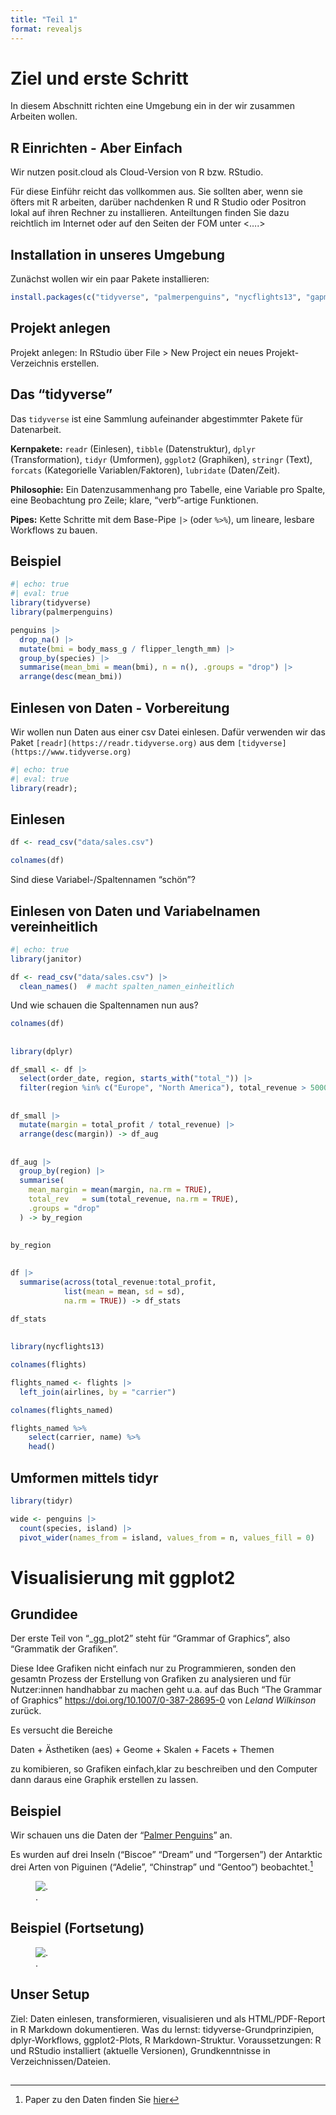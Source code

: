 ```yaml
---
title: "Teil 1"
format: revealjs
---
```


# Ziel und erste Schritt

In diesem Abschnitt richten eine Umgebung ein in der wir zusammen Arbeiten wollen. 

## R Einrichten - Aber Einfach

Wir nutzen posit.cloud als Cloud-Version von R bzw. RStudio.

Für diese Einführ reicht das vollkommen aus. Sie sollten aber, wenn sie öfters mit R arbeiten, darüber nachdenken R und R Studio oder Positron lokal auf ihren Rechner zu installieren. Anteiltungen finden Sie dazu reichtlich im Internet oder auf den Seiten der FOM unter <....>

## Installation in unseres Umgebung

Zunächst wollen wir ein paar Pakete installieren:

```r
install.packages(c("tidyverse", "palmerpenguins", "nycflights13", "gapminder", "janitor", "lubridate", "stringr", "forcats"))
```

## Projekt anlegen

Projekt anlegen: In RStudio über File > New Project ein neues Projekt-Verzeichnis erstellen.


## Das "tidyverse"

Das `tidyverse` ist eine Sammlung aufeinander abgestimmter Pakete für Datenarbeit.


**Kernpakete:** `readr` (Einlesen), `tibble` (Datenstruktur), `dplyr` (Transformation), `tidyr` (Umformen), `ggplot2` (Graphiken), `stringr` (Text), `forcats` (Kategorielle Variablen/Faktoren), `lubridate` (Daten/Zeit).


**Philosophie:** Ein Datenzusammenhang pro Tabelle, eine Variable pro Spalte, eine Beobachtung pro Zeile; klare, “verb”-artige Funktionen.


**Pipes:** Kette Schritte mit dem Base-Pipe `|>` (oder `%>%`), um lineare, lesbare Workflows zu bauen.


## Beispiel

```r
#| echo: true
#| eval: true
library(tidyverse)
library(palmerpenguins)

penguins |>
  drop_na() |>
  mutate(bmi = body_mass_g / flipper_length_mm) |>
  group_by(species) |>
  summarise(mean_bmi = mean(bmi), n = n(), .groups = "drop") |>
  arrange(desc(mean_bmi))

```

## Einlesen von Daten - Vorbereitung

Wir wollen nun Daten aus einer csv Datei einlesen. Dafür verwenden wir das Paket `[readr](https://readr.tidyverse.org)` aus dem `[tidyverse](https://www.tidyverse.org)`

```r
#| echo: true
#| eval: true
library(readr); 
```

## Einlesen

```r
df <- read_csv("data/sales.csv") 
```

```r
colnames(df)
```

Sind diese Variabel-/Spaltennamen "schön"?

## Einlesen von Daten und Variabelnamen vereinheitlich

```r
#| echo: true
library(janitor)

df <- read_csv("data/sales.csv") |>
  clean_names()  # macht spalten_namen_einheitlich
```

Und wie schauen die Spaltennamen nun aus?

```r
colnames(df) 
```

##

```r
library(dplyr)

df_small <- df |>
  select(order_date, region, starts_with("total_")) |>
  filter(region %in% c("Europe", "North America"), total_revenue > 50000)
```


##

```r
df_small |>
  mutate(margin = total_profit / total_revenue) |>
  arrange(desc(margin)) -> df_aug
```

##

```r
df_aug |>
  group_by(region) |>
  summarise(
    mean_margin = mean(margin, na.rm = TRUE),
    total_rev   = sum(total_revenue, na.rm = TRUE),
    .groups = "drop"
  ) -> by_region
```

##

```r
by_region
```

##

```r
df |>
  summarise(across(total_revenue:total_profit, 
            list(mean = mean, sd = sd), 
            na.rm = TRUE)) -> df_stats

df_stats
```

##

```r
library(nycflights13)

colnames(flights)

flights_named <- flights |>
  left_join(airlines, by = "carrier")  

colnames(flights_named)

flights_named %>%
    select(carrier, name) %>%
    head()
```

## Umformen mittels tidyr

```r
library(tidyr)

wide <- penguins |>
  count(species, island) |>
  pivot_wider(names_from = island, values_from = n, values_fill = 0)
```

# Visualisierung mit ggplot2

## Grundidee

Der erste Teil von "_gg_plot2" steht für "Grammar of Graphics", also "Grammatik der Grafiken".

Diese Idee Grafiken nicht einfach nur zu Programmieren, sonden den gesamtn Prozess der Erstellung von Grafiken zu analysieren und für Nutzer:innen handhabbar zu machen geht u.a. auf das Buch "The Grammar of Graphics" <https://doi.org/10.1007/0-387-28695-0> von _Leland Wilkinson_ zurück.

Es versucht die Bereiche

Daten + Ästhetiken (aes) + Geome + Skalen + Facets + Themen

zu komibieren, so Grafiken einfach,klar zu beschreiben und den Computer dann daraus eine Graphik erstellen zu lassen.


## Beispiel

Wir schauen uns die Daten der "[Palmer Penguins](https://allisonhorst.github.io/palmerpenguins/)" an.

Es wurden auf drei Inseln ("Biscoe" "Dream" und "Torgersen") der Antarktic drei Arten von Piguinen ("Adelie", "Chinstrap" und "Gentoo") beobachtet.^[Paper zu den Daten finden Sie [hier](https://journals.plos.org/plosone/article?id=10.1371/journal.pone.0090081)]

![.](./images/iter_penguins.png)

## Beispiel (Fortsetung)

![.](./images/palmerpenguins_orte.png)


## Unser Setup


Ziel: Daten einlesen, transformieren, visualisieren und als HTML/PDF-Report in R Markdown dokumentieren.
Was du lernst: tidyverse-Grundprinzipien, dplyr-Workflows, ggplot2-Plots, R Markdown-Struktur.
Voraussetzungen: R und RStudio installiert (aktuelle Versionen), Grundkenntnisse in Verzeichnissen/Dateien.

## 
